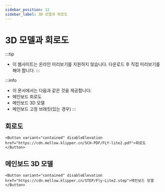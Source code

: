 ```yaml
---
sidebar_position: 12
sidebar_label: 3D 모델과 회로도
---
```




# 3D 모델과 회로도


:::tip
* 이 웹사이트는 온라인 미리보기를 지원하지 않습니다. 다운로드 후 직접 미리보기를 해야 합니다.
:::

:::info
* 이 문서에서는 다음과 같은 것을 제공합니다:
* 메인보드 회로도
* 메인보드 3D 모델
* 메인보드 고정 브래킷(있는 경우)
:::

## 회로도

    <Button variant="contained" disableElevation href="https://cdn.mellow.klipper.cn/SCH-PDF/FLY-lite2.pdf">회로도</Button>


## 메인보드 3D 모델

    <Button variant="contained" disableElevation href="https://cdn.mellow.klipper.cn/STEP/Fly-Lite2.step">메인보드 모델</Button>
